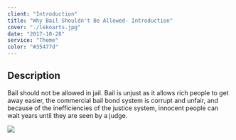 ```yaml
---
client: "Introduction"
title: "Why Bail Shouldn't Be Allowed- Introduction"
cover: "./lekoarts.jpg"
date: "2017-10-28"
service: "Theme"
color: "#35477d"
---
```

## Description

Bail should not be allowed in jail. Bail is unjust as it allows rich people to get away easier, the commercial bail bond system is corrupt and unfair, and because of the inefficiencies of the justice system, innocent people can wait years until they are seen by a judge. 

![](./lekoarts.jpg)

